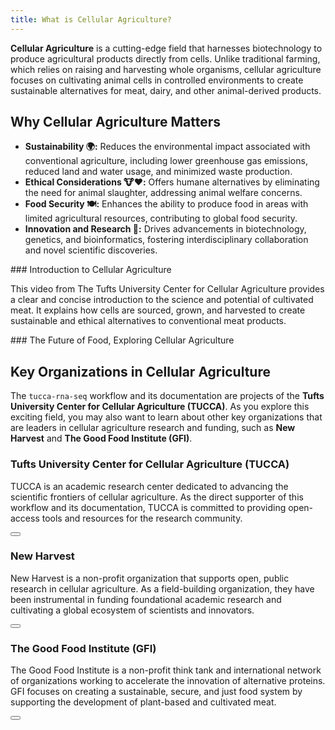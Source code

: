 ```yaml
---
title: What is Cellular Agriculture?
---
```



**Cellular Agriculture** is a cutting-edge field that harnesses biotechnology
to produce agricultural products directly from cells. Unlike traditional
farming, which relies on raising and harvesting whole organisms, cellular
agriculture focuses on cultivating animal cells in controlled environments to
create sustainable alternatives for meat, dairy, and other animal-derived
products.

## **Why Cellular Agriculture Matters**

- **Sustainability 🌍:** Reduces the environmental impact associated with
  conventional agriculture, including lower greenhouse gas emissions, reduced
  land and water usage, and minimized waste production.
- **Ethical Considerations 🐮❤️:** Offers humane alternatives by eliminating the
  need for animal slaughter, addressing animal welfare concerns.
- **Food Security 🍽️:** Enhances the ability to produce food in areas with
  limited agricultural resources, contributing to global food security.
- **Innovation and Research 🔬:** Drives advancements in biotechnology,
  genetics, and bioinformatics, fostering interdisciplinary collaboration and
  novel scientific discoveries.

<Columns>
  <Column>
    <Card shadow="md" style={{ marginTop: "20px" }}>
      <CardHeader>
      ### Introduction to Cellular Agriculture
      </CardHeader>
      <CardBody>
        <ReactPlayer
          url="https://www.youtube.com/watch?v=-0eap5cg6mE"
          width="100%"
          height="auto"
          style={{ aspectRatio: "16 / 9" }}
          controls
        />
      </CardBody>
      <CardFooter>
        <p>
          This video from The Tufts University Center for Cellular Agriculture
          provides a clear and concise introduction to the science and
          potential of cultivated meat. It explains how cells are sourced,
          grown, and harvested to create sustainable and ethical alternatives
          to conventional meat products.
        </p>
      </CardFooter>
    </Card>
  </Column>
</Columns>

<Columns>
  <Column>
    <Card shadow="md" style={{ marginTop: "20px" }}>
      <CardHeader>
      ### The Future of Food, Exploring Cellular Agriculture
      </CardHeader>
      <CardBody>
        <ReactPlayer
          url="https://www.youtube.com/watch?v=2UsXPBwh2tw"
          width="100%"
          height="auto"
          style={{ aspectRatio: "16 / 9" }}
          controls
        />
      </CardBody>
    </Card>
  </Column>
</Columns>

## Key Organizations in Cellular Agriculture

The `tucca-rna-seq` workflow and its documentation are projects of the **Tufts
University Center for Cellular Agriculture (TUCCA)**. As you explore this
exciting field, you may also want to learn about other key organizations that
are leaders in cellular agriculture research and funding, such as **New Harvest**
and **The Good Food Institute (GFI)**.

### Tufts University Center for Cellular Agriculture (TUCCA)

TUCCA is an academic research center dedicated to advancing the scientific
frontiers of cellular agriculture. As the direct supporter of this workflow and
its documentation, TUCCA is committed to providing open-access tools and
resources for the research community.

<div className="center-content">
  <Button
    label="Visit TUCCA"
    link="https://cellularagriculture.tufts.edu/"
    variant="primary"
    className='button-block'
  />
</div>

### New Harvest

New Harvest is a non-profit organization that supports open, public research in
cellular agriculture. As a field-building organization, they have been
instrumental in funding foundational academic research and cultivating a global
ecosystem of scientists and innovators.

<div className="center-content">
  <Button
    label="Visit New Harvest"
    link="https://www.new-harvest.org/"
    variant="primary"
    className='button-block'
  />
</div>

### The Good Food Institute (GFI)

The Good Food Institute is a non-profit think tank and international network of
organizations working to accelerate the innovation of alternative proteins. GFI
focuses on creating a sustainable, secure, and just food system by supporting
the development of plant-based and cultivated meat.

<div className="center-content">
  <Button
    label="Visit GFI"
    link="https://gfi.org/"
    variant="primary"
    className='button-block'
  />
</div>
